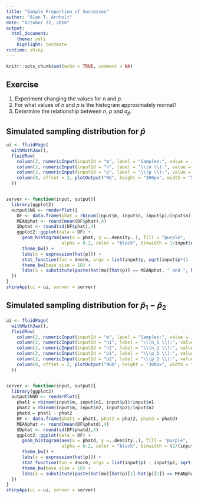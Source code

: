 ```yaml
---
title: "Sample Proportion of Successes"
author: "Alan T. Arnholt"
date: "October 22, 2016"
output:
  html_document:
    theme: yeti
    highlight: textmate
runtime: shiny
---
```


```r
knitr::opts_chunk$set(echo = TRUE, comment = NA)
```

## Exercise

1. Experiment changing the values for $n$ and $p$.
2. For what values of $n$ and $p$ is the histogram approximately normal?
3. Determine the relationship between $n$, $p$ and $\sigma_{\hat{p}}$.

## Simulated sampling distribution for $\hat{p}$

```r
ui <- fluidPage(
  withMathJax(),
  fluidRow(
    column(2, numericInput(inputId = "m", label = "Samples:", value = 10000, min = 1000, max = 50000)),
    column(2, numericInput(inputId = "n", label = "\\(n \\):", value = 100, min = 1, max = 1000000)),
    column(2, numericInput(inputId = "p", label = "\\(p \\):", value = 0.5, min = 0, max = 1)),
    column(8, offset = 2, plotOutput("NG", height = "300px", width = "500px"))
  ))


server <- function(input, output){
  library(ggplot2)
  output$NG <- renderPlot({
    DF <- data.frame(phat = rbinom(input$m, input$n, input$p)/input$n)
    MEANphat <- round(mean(DF$phat),4)
    SDphat <- round(sd(DF$phat),4)
    ggplot2::ggplot(data = DF) + 
      geom_histogram(aes(x = phat, y =..density..), fill = "purple", 
                     alpha = 0.2, color = "black", binwidth = 1/input$n) + 
      theme_bw() + 
      labs(x = expression(hat(p))) + 
      stat_function(fun = dnorm, args = list(input$p, sqrt(input$p*(1 - input$p)/input$n)), n = 500, color = "red") +
      theme_bw(base_size = 18) + 
      labs(x = substitute(paste(hat(mu)[hat(p)] == MEANphat, " and ", hat(sigma)[hat(p)] == SDphat), list(MEANphat = MEANphat, SDphat = SDphat)))
  })
}
shinyApp(ui = ui, server = server)
```










## Simulated sampling distribution for $\hat{p}_1 - \hat{p}_2$


```r
ui <- fluidPage(
  withMathJax(), 
  fluidRow(
    column(2, numericInput(inputId = "m", label = "Samples:", value = 10000, min = 1000, max = 50000)),
    column(2, numericInput(inputId = "n1", label = "\\(n_1 \\):", value = 100, min = 1, max = 1000000)),
    column(2, numericInput(inputId = "n2", label = "\\(n_2 \\):", value = 100, min = 1, max = 1000000)),
    column(2, numericInput(inputId = "p1", label = "\\(p_1 \\):", value = 0.8, min = 0, max = 1)),
    column(2, numericInput(inputId = "p2", label = "\\(p_2 \\):", value = 0.3, min = 0, max = 1)),
    column(8, offset = 2, plotOutput("NGD", height = "300px", width = "500px"))
  ))


server <- function(input, output){
  library(ggplot2)
  output$NGD <- renderPlot({
    phat1 = rbinom(input$m, input$n1, input$p1)/input$n1
    phat2 = rbinom(input$m, input$n2, input$p2)/input$n2
    phatd = phat1 - phat2
    DF <- data.frame(phat1 = phat1, phat2 = phat2, phatd = phatd)
    MEANphat <- round(mean(DF$phatd),4)
    SDphat <- round(sd(DF$phatd),4)
    ggplot2::ggplot(data = DF) + 
      geom_histogram(aes(x = phatd, y =..density..), fill = "purple", 
                     alpha = 0.2, color = "black", binwidth = (2/(input$n1 + input$n2))) + 
      theme_bw() + 
      labs(x = expression(hat(p))) + 
      stat_function(fun = dnorm, args = list(input$p1 - input$p2, sqrt(input$p1*(1 - input$p1)/input$n1 + input$p2*(1 - input$p2)/input$n2)), n = 500, color = "red") +
      theme_bw(base_size = 18) + 
      labs(x = substitute(paste(hat(mu)[hat(p)[1]-hat(p)[2]] == MEANphat, " and ", hat(sigma)[hat(p)[1]-hat(p)[2]] == SDphat), list(MEANphat = MEANphat, SDphat = SDphat)))
  })
}
shinyApp(ui = ui, server = server)
```





